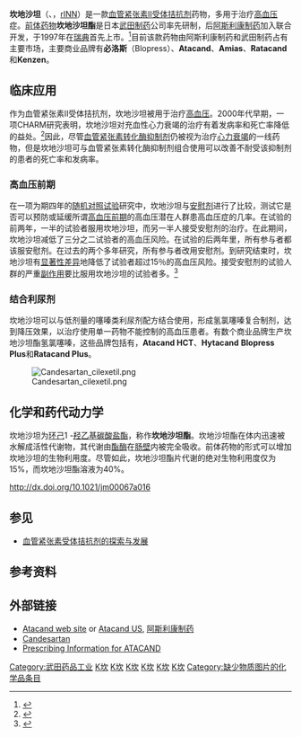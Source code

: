 {{medical}}
{{drugbox | verifiedrevid = 401942612
|
|image=Candesartan.svg
|IUPAC_name = 2-ethoxy-1-({4-[2-(2''H''-1,2,3,4-tetrazol-5-yl)phenyl]phenyl}methyl)-1''H''-1,3-benzodiazole-6-carboxylic acid
|UNII_Ref = {{fdacite|correct|FDA}}
| UNII = S8Q36MD2XX
| ChEMBL_Ref = {{ebicite|correct|EBI}}
| ChEMBL = 1016
| InChI = 1/C24H20N6O3/c1-2-33-24-25-20-9-5-8-19(23(31)32)21(20)30(24)14-15-10-12-16(13-11-15)17-6-3-4-7-18(17)22-26-28-29-27-22/h3-13H,2,14H2,1H3,(H,31,32)(H,26,27,28,29)
| smiles = O=C(O)c1cccc2nc(OCC)n(c12)Cc5ccc(c3ccccc3c4nnnn4)cc5
| InChIKey = HTQMVQVXFRQIKW-UHFFFAOYAS
| CASNo_Ref = {{cascite|correct|CAS}}
| StdInChI_Ref = {{stdinchicite|correct|chemspider}}
| StdInChI = 1S/C24H20N6O3/c1-2-33-24-25-20-9-5-8-19(23(31)32)21(20)30(24)14-15-10-12-16(13-11-15)17-6-3-4-7-18(17)22-26-28-29-27-22/h3-13H,2,14H2,1H3,(H,31,32)(H,26,27,28,29)
| StdInChIKey_Ref = {{stdinchicite|correct|chemspider}}
| StdInChIKey = HTQMVQVXFRQIKW-UHFFFAOYSA-N
| CAS_number = 139481-59-7
| CAS_number_Ref = {{cascite|changed|??}}
| ChemSpiderID_Ref = {{chemspidercite|correct|chemspider}}
| ChemSpiderID = 2445
| ATC_prefix = C09
| ATC_suffix = CA06
| PubChem = 2541
| IUPHAR_ligand = 587
| DrugBank = APRD00420
| C=24 | H=20 | N=6 | O=3
|molecular_weight = 440.45
|bioavailability = 15%（坎地沙坦酯）
|metabolism = 坎地沙坦酯：[[肠|肠壁]]；<br/>坎地沙坦：[[肝|肝]]（[[CYP2C9|CYP2C9]]）
|elimination_half-life = 5.1–10.5小时
|excretion = [[尿|尿]]33%，[[糞便|糞便]]67%
|pregnancy_category = D级（经由人体试验或观察，发现会增加胎儿异常的危险性）
|legal_status = 处方药
|routes_of_administration = 口服
}}
'''坎地沙坦'''（{{lang-en|Candesartan|}}、{{pronEng|ˌkændɨˈsɑrtən}}，[[国际非专利药品名称|rINN]]）是一款[[血管紧张素II受体拮抗剂|血管紧张素II受体拮抗剂]]药物，多用于治疗[[高血压|高血压]]症。[[前体药物|前体药物]]'''坎地沙坦酯'''是日本[[武田制药|武田制药]]公司率先研制，后[[阿斯利康制药|阿斯利康制药]]加入联合开发，于1997年在[[瑞典|瑞典]]首先上市。<ref>{{cite Web|author=|url=http://www.daifumd.com/_daifumd/blog/html/755/article_95738.htmll programme|title=新药快讯新药坎地沙坦酯|date=2007-05-21}}{{dead link|date=2018年5月 |bot=InternetArchiveBot |fix-attempted=yes }}</ref>目前该款药物由阿斯利康制药和武田制药占有主要市场，主要商业品牌有'''必洛斯'''（Blopress）、'''Atacand'''、'''Amias'''、'''Ratacand'''和'''Kenzen'''。

==临床应用==
{{main|血管紧张素II受体拮抗剂}}

作为血管紧张素II受体拮抗剂，坎地沙坦被用于治疗[[高血压|高血压]]。2000年代早期，一项CHARM研究表明，坎地沙坦对充血性心力衰竭的治疗有着发病率和死亡率降低的益处。<ref name="Pfeffer2003">{{cite journal | author = Pfeffer M, Swedberg K, Granger C, Held P, McMurray J, Michelson E, Olofsson B, Ostergren J, Yusuf S, Pocock S | title = Effects of candesartan on mortality and morbidity in patients with chronic heart failure: the CHARM-Overall programme | journal = [[柳叶刀_(杂志)|柳叶刀]] | volume = 362 | issue = 9386 | pages = 759–66 | year = 2003 | pmid = 13678868 | doi = 10.1016/S0140-6736(03)14282-1}}</ref>因此，尽管[[血管紧张素转化酶抑制剂|血管紧张素转化酶抑制剂]]仍被视为治疗[[心力衰竭|心力衰竭]]的一线药物，但是坎地沙坦可与血管紧张素转化酶抑制剂组合使用可以改善不耐受该抑制剂的患者的死亡率和发病率。

===高血压前期===
在一项为期四年的[[随机对照试验|随机对照试验]]研究中，坎地沙坦与[[安慰剂|安慰剂]]进行了比较，测试它是否可以预防或延缓所谓[[高血压前期|高血压前期]]的高血压潜在人群患高血压症的几率。在试验的前两年，一半的试验者服用坎地沙坦，而另一半人接受安慰剂的治疗。在此期间，坎地沙坦减低了三分之二试验者的高血压风险。在试验的后两年里，所有参与者都该服安慰剂。在过去的两个多年研究，所有参与者改用安慰剂。到研究结束时，坎地沙坦有[[显著性差异|显著性差异]]地降低了试验者超过15％的高血压风险。接受安慰剂的试验人群的严重[[药物不良反应|副作用]]要比服用坎地沙坦的试验者多。<ref>{{cite journal |author=Julius S, Nesbitt SD, Egan BM ''et al.'' |title=Feasibility of treating prehypertension with an angiotensin-receptor blocker |journal=[[新英格兰医学杂志|新英格兰医学杂志]] |volume=354 |issue=16 | pages = 1685–97 | pmid = 16537662 |doi=10.1056/NEJMoa060838|date=July 2006}}</ref>

===结合利尿剂===
坎地沙坦可以与低剂量的噻嗪类利尿剂配方结合使用，形成氢氯噻嗪复合制剂，达到降压效果，以治疗使用单一药物不能控制的高血压患者。有数个商业品牌生产坎地沙坦酯氢氯噻嗪，这些品牌包括有，'''Atacand HCT'''、'''Hytacand''' '''Blopress Plus'''和'''Ratacand Plus'''。

[[File:Candesartan_cilexetil.png|thumb]]

==化学和药代动力学==
坎地沙坦为[[环己|环己]]1 -[[羟乙基|羟乙基]][[碳酸盐|碳酸盐]][[酯|酯]]，称作'''坎地沙坦酯'''。坎地沙坦酯在体内迅速被水解成活性代谢物，其代谢由[[酯酶|酯酶]]在[[肠|肠壁]]内被完全吸收。前体药物的形式可以增加坎地沙坦的生物利用度。尽管如此，坎地沙坦酯片代谢的绝对生物利用度仅为15%，而坎地沙坦酯溶液为40%。 

http://dx.doi.org/10.1021/jm00067a016

== 参见 ==
*[[血管紧张素受体拮抗剂的探索与发展|血管紧张素受体拮抗剂的探索与发展]]

==参考资料==
{{reflist}}

==外部链接==
* [http://www.atacand.com/ Atacand web site]{{Wayback|url=http://www.atacand.com/ |date=20101119134056 }} or [http://www.atacand-us.com/ Atacand US]{{Wayback|url=http://www.atacand-us.com/ |date=20110128130211 }}, [[阿斯利康制药|阿斯利康制药]]
* [https://web.archive.org/web/20110522013620/http://www.meds-help.com/candesartan/ Candesartan]
*[https://web.archive.org/web/20110125000954/http://www1.astrazeneca-us.com/pi/Atacand.pdf Prescribing Information for ATACAND]

{{Angiotensin II receptor antagonists}}
{{Peptidergics}}

[[Category:武田药品工业|Category:武田药品工业]]
[[Category:血管紧张素II受体拮抗剂|K坎]]
[[Category:四氮唑|K坎]]
[[Category:苯并咪唑类药物|K坎]]
[[Category:醚|K坎]]
[[Category:羧酸|K坎]]
[[Category:抗高血压药物|K坎]]
[[Category:缺少物质图片的化学品条目|Category:缺少物质图片的化学品条目]]